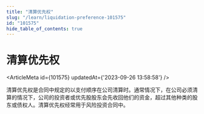 ```yaml
---
title: "清算优先权"
slug: "/learn/liquidation-preference-101575"
id: "101575"
hide_table_of_contents: true
---
```



# 清算优先权

<ArticleMeta id={101575} updatedAt={'2023-09-26 13:58:58'} />
<div className='border-solid border-b border-t-0 my-4 border-[var(--ifm-color-gray-300)]' />

清算优先权是合同中规定的以支付顺序在公司清算时。通常情况下，在公司必须清算的情况下，公司的投资者或优先股股东会先收回他们的资金，超过其他种类的股东或债权人。清算优先权经常用于风险投资合同中。
